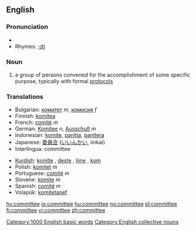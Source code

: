 ==English==

===Pronunciation===
*{{audio|en-us-committee.ogg|Audio (US)}}
*Rhymes: [[Rhymes:English:-ɪti|-ɪti]]

===Noun===
{{en-noun-reg}}

# a group of persons convened for the accomplishment of some specific purpose, typically with formal [[protocol]]s

=== Translations ===
{{top}}
*Bulgarian: [[комитет]] ''m'', [[комисия]] ''f''
*Finnish: [[komitea]]
*French: [[comité]] ''m''
*German: [[Komitee]] ''n'', [[Ausschuß]] ''m''
*Indonesian: [[komite]], [[panitia]], [[panitera]]
*Japanese: [[委員会]] ([[いいんかい]], iinkai)
*Interlingua: committee
{{mid}}
*[[Kurdish]]: [[komîte]] {{f}}, [[deste]] {{f}}, [[lijne]] {{f}}, [[kom]] {{f}}
*Polish: [[komitet]] ''m''
*Portuguese: [[comité]] ''m''
*Slovene: [[komite]] ''m''
*Spanish: [[comité]] ''m''
*Volapük: [[komitetanef]]
{{bottom}}
[[Category:1000 English basic words]]
[[Category:English collective nouns]]

[[hy:committee]]
[[io:committee]]
[[hu:committee]]
[[no:committee]]
[[pl:committee]]
[[fi:committee]]
[[vi:committee]]
[[zh:committee]]